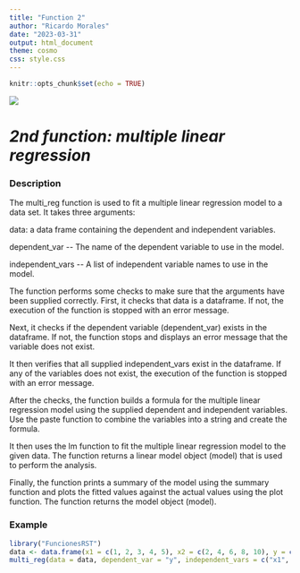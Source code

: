 ```yaml
---
title: "Function 2"
author: "Ricardo Morales"
date: "2023-03-31"
output: html_document
theme: cosmo
css: style.css
---
```


```r
knitr::opts_chunk$set(echo = TRUE)
```

![](images/640px-Logotipo_Ikiam-09.png)

# ***2nd function: multiple linear regression***

### Description

The multi_reg function is used to fit a multiple linear regression model to a data set. It takes three arguments:

data: a data frame containing the dependent and independent variables.

dependent_var \-- The name of the dependent variable to use in the model.

independent_vars \-- A list of independent variable names to use in the model.

The function performs some checks to make sure that the arguments have been supplied correctly. First, it checks that data is a dataframe. If not, the execution of the function is stopped with an error message.

Next, it checks if the dependent variable (dependent_var) exists in the dataframe. If not, the function stops and displays an error message that the variable does not exist.

It then verifies that all supplied independent_vars exist in the dataframe. If any of the variables does not exist, the execution of the function is stopped with an error message.

After the checks, the function builds a formula for the multiple linear regression model using the supplied dependent and independent variables. Use the paste function to combine the variables into a string and create the formula.

It then uses the lm function to fit the multiple linear regression model to the given data. The function returns a linear model object (model) that is used to perform the analysis.

Finally, the function prints a summary of the model using the summary function and plots the fitted values against the actual values using the plot function. The function returns the model object (model).

### Example

```r
library("FuncionesRST")
data <- data.frame(x1 = c(1, 2, 3, 4, 5), x2 = c(2, 4, 6, 8, 10), y = c(3, 6, 8, 10, 12))
multi_reg(data = data, dependent_var = "y", independent_vars = c("x1", "x2"))
```

